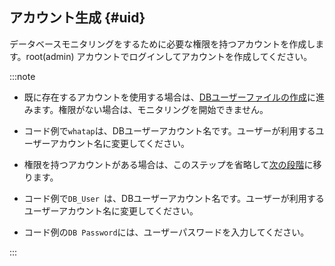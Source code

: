 ## アカウント生成 {#uid}

データベースモニタリングをするために必要な権限を持つアカウントを作成します。root(admin) アカウントでログインしてアカウントを作成してください。

:::note

<Xclude product="postgresql,mysql">

- 既に存在するアカウントを使用する場合は、[DBユーザーファイルの作成](#create-db-user)に進みます。権限がない場合は、モニタリングを開始できません。

- コード例で`whatap`は、DBユーザーアカウント名です。ユーザーが利用するユーザーアカウント名に変更してください。

</Xclude>

<InDoc product="postgresql,mysql">

- 権限を持つアカウントがある場合は、このステップを省略して[次の段階](#check-accesskey)に移ります。

- コード例で`DB_User `は、DBユーザーアカウント名です。ユーザーが利用するユーザーアカウント名に変更してください。

</InDoc>

- コード例の`DB Password`には、ユーザーパスワードを入力してください。

:::
